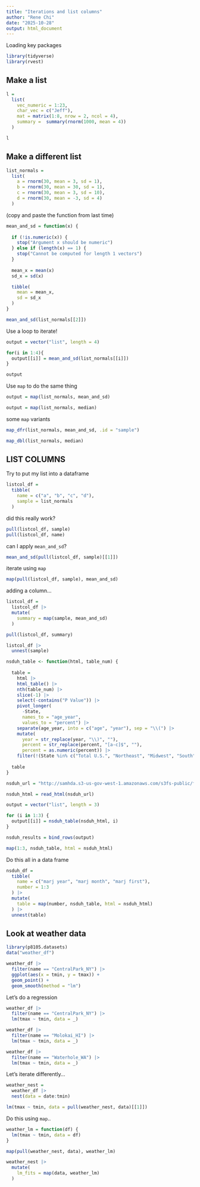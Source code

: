 ```yaml
---
title: "Iterations and list columns"
author: "Rene Chi"
date: "2025-10-28"
output: html_document
---
```

Loading key packages

```r
library(tidyverse)
library(rvest)
```

## Make a list

```r
l =
  list(
    vec_numeric = 1:23,
    char_vec = c("Jeff"),
    mat = matrix(1:8, nrow = 2, ncol = 4),
    summary =  summary(rnorm(1000, mean = 4))
  )

l
```

## Make a different list

```r
list_normals =
  list(
    a = rnorm(30, mean = 3, sd = 1),
    b = rnorm(30, mean = 30, sd = 1),
    c = rnorm(30, mean = 3, sd = 10),
    d = rnorm(30, mean = -3, sd = 4)
  )

```

(copy and paste the function from last time)

```r
mean_and_sd = function(x) {
  
  if (!is.numeric(x)) {
    stop("Argument x should be numeric")
  } else if (length(x) == 1) {
    stop("Cannot be computed for length 1 vectors")
  }
  
  mean_x = mean(x)
  sd_x = sd(x)

  tibble(
    mean = mean_x, 
    sd = sd_x
  )
}

mean_and_sd(list_normals[[2]])
```

Use a loop to iterate!

```r
output = vector("list", length = 4)

for(i in 1:4){
  output[[i]] = mean_and_sd(list_normals[[i]])
}

output
```

Use `map` to do the same thing

```r
output = map(list_normals, mean_and_sd)

output = map(list_normals, median)
```

some `map` variants

```r
map_dfr(list_normals, mean_and_sd, .id = "sample")

map_dbl(list_normals, median)
```

## LIST COLUMNS

Try to put my list into a dataframe

```r
listcol_df =
  tibble(
    name = c("a", "b", "c", "d"),
    sample = list_normals
  )
```

did this really work?

```r
pull(listcol_df, sample)
pull(listcol_df, name)
```

can I apply `mean_and_sd`?

```r
mean_and_sd(pull(listcol_df, sample)[[1]])
```

iterate using `map`

```r
map(pull(listcol_df, sample), mean_and_sd)
```

adding a column...

```r
listcol_df =
  listcol_df |> 
  mutate(
    summary = map(sample, mean_and_sd)
  )

pull(listcol_df, summary)
```

```r
listcol_df |> 
  unnest(sample)
```

```r
nsduh_table <- function(html, table_num) {
  
  table = 
    html |> 
    html_table() |> 
    nth(table_num) |>
    slice(-1) |> 
    select(-contains("P Value")) |>
    pivot_longer(
      -State,
      names_to = "age_year", 
      values_to = "percent") |>
    separate(age_year, into = c("age", "year"), sep = "\\(") |>
    mutate(
      year = str_replace(year, "\\)", ""),
      percent = str_replace(percent, "[a-c]$", ""),
      percent = as.numeric(percent)) |>
    filter(!(State %in% c("Total U.S.", "Northeast", "Midwest", "South", "West")))
  
  table
}

nsduh_url = "http://samhda.s3-us-gov-west-1.amazonaws.com/s3fs-public/field-uploads/2k15StateFiles/NSDUHsaeShortTermCHG2015.htm"

nsduh_html = read_html(nsduh_url)
```

```r
output = vector("list", length = 3)

for (i in 1:3) {
  output[[i]] = nsduh_table(nsduh_html, i)
}

nsduh_results = bind_rows(output)

map(1:3, nsduh_table, html = nsduh_html)
```

Do this all in a data frame

```r
nsduh_df =
  tibble(
    name = c("marj year", "marj month", "marj first"),
    number = 1:3
  ) |> 
  mutate(
    table = map(number, nsduh_table, html = nsduh_html)
  ) |> 
  unnest(table)
```

## Look at weather data

```r
library(p8105.datasets)
data("weather_df")
```

```r
weather_df |> 
  filter(name == "CentralPark_NY") |> 
  ggplot(aes(x = tmin, y = tmax)) +
  geom_point() +
  geom_smooth(method = "lm")
```

Let's do a regression

```r
weather_df |> 
  filter(name == "CentralPark_NY") |> 
  lm(tmax ~ tmin, data = _)

weather_df |> 
  filter(name == "Molokai_HI") |> 
  lm(tmax ~ tmin, data = _)

weather_df |> 
  filter(name == "Waterhole_WA") |> 
  lm(tmax ~ tmin, data = _)
```

Let's iterate differently...

```r
weather_nest =
  weather_df |> 
  nest(data = date:tmin)
```

```r
lm(tmax ~ tmin, data = pull(weather_nest, data)[[1]])
```

Do this using `map`..

```r
weather_lm = function(df) {
  lm(tmax ~ tmin, data = df)
}
```

```r
map(pull(weather_nest, data), weather_lm)
```

```r
weather_nest |> 
  mutate(
    lm_fits = map(data, weather_lm)
  )
```

